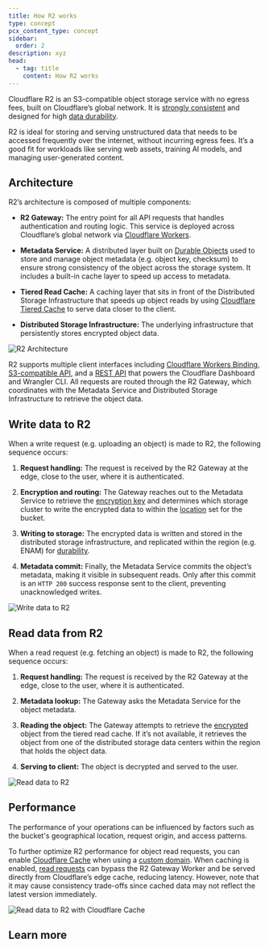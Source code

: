 ```yaml
---
title: How R2 works
type: concept
pcx_content_type: concept
sidebar:
  order: 2
description: xyz
head:
  - tag: title
    content: How R2 works
---
```



Cloudflare R2 is an S3-compatible object storage service with no egress fees, built on Cloudflare’s global network. It is [strongly consistent](/r2/reference/consistency/) and designed for high [data durability](/r2/reference/durability/).

R2 is ideal for storing and serving unstructured data that needs to be accessed frequently over the internet, without incurring egress fees. It’s a good fit for workloads like serving web assets, training AI models, and managing user-generated content.

## Architecture
R2’s architecture is composed of multiple components:

- **R2 Gateway:** The entry point for all API requests that handles authentication and routing logic. This service is deployed across Cloudflare’s global network via [Cloudflare Workers](/workers/).

- **Metadata Service:** A distributed layer built on [Durable Objects](/durable-objects/) used to store and manage object metadata (e.g. object key, checksum) to ensure strong consistency of the object across the storage system. It includes a built-in cache layer to speed up access to metadata.

- **Tiered Read Cache:** A caching layer that sits in front of the Distributed Storage Infrastructure that speeds up object reads by using [Cloudflare Tiered Cache](/cache/how-to/tiered-cache/) to serve data closer to the client.

- **Distributed Storage Infrastructure:** The underlying infrastructure that persistently stores encrypted object data.

![R2 Architecture](public/images/r2/r2-architecture.png)

R2 supports multiple client interfaces including [Cloudflare Workers Binding](/r2/api/workers/workers-api-usage/), [S3-compatible API](/r2/api/s3/api/), and a [REST API](/api/resources/r2/) that powers the Cloudflare Dashboard and Wrangler CLI. All requests are routed through the R2 Gateway, which coordinates with the Metadata Service and Distributed Storage Infrastructure to retrieve the object data.



## Write data to R2
When a write request (e.g. uploading an object) is made to R2, the following sequence occurs:

1. **Request handling:** The request is received by the R2 Gateway at the edge, close to the user, where it is authenticated.

2. **Encryption and routing:** The Gateway reaches out to the Metadata Service to retrieve the [encryption key](/r2/reference/data-security/) and determines which storage cluster to write the encrypted data to within the [location](/r2/reference/data-location/) set for the bucket.

3. **Writing to storage:** The encrypted data is written and stored in the distributed storage infrastructure, and replicated within the region (e.g. ENAM) for [durability](/r2/reference/durability/).

4. **Metadata commit:** Finally, the Metadata Service commits the object’s metadata, making it visible in subsequent reads. Only after this commit is an `HTTP 200` success response sent to the client, preventing unacknowledged writes.

![Write data to R2](public/images/r2/write-data-to-r2.png)

## Read data from R2
When a read request (e.g. fetching an object) is made to R2, the following sequence occurs:

1. **Request handling:** The request is received by the R2 Gateway at the edge, close to the user, where it is authenticated.

2. **Metadata lookup:** The Gateway asks the Metadata Service for the object metadata.

3. **Reading the object:** The Gateway attempts to retrieve the [encrypted](/r2/reference/data-security/) object from the tiered read cache. If it’s not available, it retrieves the object from one of the distributed storage data centers within the region that holds the object data.

4. **Serving to client:** The object is decrypted and served to the user.

![Read data to R2](public/images/r2/read-data-to-r2.png)

## Performance
The performance of your operations can be influenced by factors such as the bucket's geographical location, request origin, and access patterns.

To further optimize R2 performance for object read requests, you can enable [Cloudflare Cache](/cache/) when using a [custom domain](/r2/buckets/public-buckets/#custom-domains). When caching is enabled, [read requests](/r2/how-r2-works/#read-data-from-r2) can bypass the R2 Gateway Worker and be served directly from Cloudflare’s edge cache, reducing latency. However, note that it may cause consistency trade-offs since cached data may not reflect the latest version immediately.

![Read data to R2 with Cloudflare Cache](public/images/r2/read-data-to-r2-with-cloudflare-cache.png)

## Learn more

<LinkCard
	title="Consistency"
	href="/r2/reference/consistency/"
	description="Learn about R2's consistency model."
/>

<LinkCard
	title="Durability"
	href="/r2/reference/durability/"
	description="Learn more about R2's durability guarantee."
/>

<LinkCard
	title=" Data location"
	href="/r2/reference/data-location/#jurisdictional-restrictions"
	description="Learn how R2 determines where data is stored, and details on jurisdiction restrictions."
/>

<LinkCard
	title="Data security"
	href="/r2/reference/data-security/"
	description="Learn about R2's data security properties."
/>
